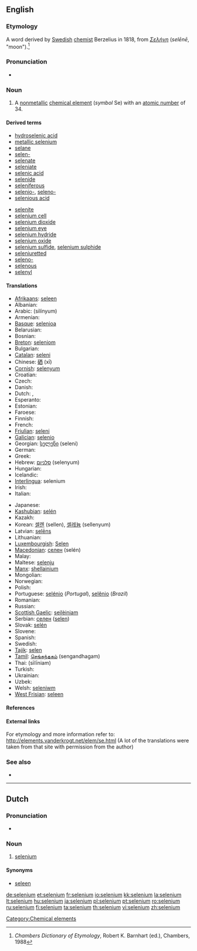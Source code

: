 {{wikipedia}}
==English==
{{elements|Se|arsenic|As|bromine|Br}}

===Etymology===
A {{etyl|NL.}} word derived by [[Swedish]] [[chemist]] Berzelius in 1818, from {{etyl|el}} ''[[Σελήνη]]'' (''selēnē'', "moon").<ref>''Chambers Dictionary of Etymology'', Robert K. Barnhart (ed.), Chambers, 1988</ref>

===Pronunciation===
* {{a|UK|US}} {{IPA|/sɪˈliː.ni.əm/|/səˈliː.ni.əm/}}

===Noun===
{{en-noun|-}}

# A [[nonmetallic]] [[chemical element]] (''symbol'' Se) with an [[atomic number]] of 34.

====Derived terms====
{{top2}}
* [[hydroselenic acid]]
* [[metallic selenium]]
* [[selane]]
* [[selen-]]
* [[selenate]]
* [[seleniate]]
* [[selenic acid]]
* [[selenide]]
* [[seleniferous]]
* [[selenio-]], [[seleno-]]
* [[selenious acid]]
{{mid2}}
* [[selenite]]
* [[selenium cell]]
* [[selenium dioxide]]
* [[selenium eye]]
* [[selenium hydride]]
* [[selenium oxide]]
* [[selenium sulfide]], [[selenium sulphide]]
* [[seleniuretted]]
* [[seleno-]]
* [[selenous]]
* [[selenyl]]
{{bottom}}

====Translations====
{{trans-top|chemical element}}
* [[Afrikaans]]: [[seleen]]
* Albanian: {{t-|sq|selen|xs=Albanian}}
* Arabic: {{Arab|[[سلينيوم]]}} (silínyum) {{m}}
* Armenian: {{t-|hy|սելեն|tr=selen}}
* [[Basque]]: [[selenioa]]
* Belarusian: {{t-|be|селен|m|tr=selén|xs=Belarusian}}
* Bosnian: {{t-|bs|selen}}
* [[Breton]]: [[seleniom]]
* Bulgarian: {{t+|bg|селен|m|tr=selén}}
* [[Catalan]]: [[seleni]]
* Chinese: [[硒]] (xī)
* [[Cornish]]: [[selenyum]]
* Croatian: {{t+|hr|selenij}}
* Czech: {{t+|cs|selen}}
* Danish: {{t-|da|selen}}
* Dutch: {{t+|nl|seleen|n}}, {{t-|nl|selenium|n}}
* Esperanto: {{t+|eo|seleno|xs=Esperanto}}
* Estonian: {{t-|et|seleen}}
* Faroese: {{t-|fo|selen|xs=Faroese}}
* Finnish: {{t+|fi|seleeni}}
* French: {{t+|fr|sélénium|m}}
* [[Friulian]]: [[seleni]]
* [[Galician]]: [[selenio]]
* Georgian: [[სელენი]] (seleni)
* German: {{t+|de|Selen|n}}
* Greek: {{t+|el|σελήνιο|n|tr=selínio}}
* Hebrew: [[סלניום]] (selenyum)
* Hungarian: {{t+|hu|szelén}}
* Icelandic: {{t+|is|selen}}
* [[Interlingua]]: selenium
* Irish: {{t+|ga|seiléiniam|xs=Irish}}
* Italian: {{t+|it|selenio|m}}
{{trans-mid}}
* Japanese: {{t+|ja|セレン|tr=seren}}
* [[Kashubian]]: [[selén]]
* Kazakh: {{t-|kk|селен|tr=selen|sc=Cyrl|xs=Kazakh}}
* Korean: [[셀렌]] (sellen), [[셀레늄]] (sellenyum)
* Latvian: [[selēns]]
* Lithuanian: {{t+|lt|selenas|xs=Lithuanian}}
* [[Luxembourgish]]: [[Selen]]
* [[Macedonian]]: [[селен]] (selén) {{m}}
* Malay: {{t-|ms|selenium|xs=Malay}}
* Maltese: [[selenju]]
* [[Manx]]: [[shellainium]]
* Mongolian: {{t-|mn|селен|tr=selen|sc=Cyrl|xs=Mongolian}}
* Norwegian: {{t+|no|selen}}
* Polish: {{t+|pl|selen|m}}
* Portuguese: [[selénio]] {{m}} (''Portugal''), [[selênio]] {{m}} (''Brazil'')
* Romanian: {{t+|ro|seleniu|n}}
* Russian: {{t+|ru|селен|m|tr=selén}}
* [[Scottish Gaelic]]: [[seilèiniam]]
* Serbian: [[селен]] ([[selen]]) {{m}}
* Slovak: [[selén]]
* Slovene: {{t+|sl|selen}}
* Spanish: {{t+|es|selenio|m}}
* Swedish: {{t+|sv|selen|n}}
* [[Tajik]]: [[selen]]
* [[Tamil]]: [[செங்கந்தகம்]] (sengandhagam)
* Thai: {{Thai|[[ซีลีเนียม]]}} (sīlīniam)
* Turkish: {{t+|tr|selenyum}}
* Ukrainian: {{t-|uk|селен|m|tr=selén|xs=Ukrainian}}
* Uzbek: {{t-|uz|селен|tr=selen|sc=Cyrl|xs=Uzbek}}
* Welsh: [[seleniwm]]
* [[West Frisian]]: [[seleen]]
{{trans-bottom}}

====References====
<references/>

====External links====
For etymology and more information refer to:
http://elements.vanderkrogt.net/elem/se.html
(A lot of the translations were taken from that site with permission from the author)

===See also===
* {{pedialite|Selenium}}

[[Category:Chemical elements]]

----

==Dutch==
{{wikipedia|lang=nl}}

===Pronunciation===
* {{audio|Nl-selenium.ogg|Audio}}

===Noun===
{{infl|nl|noun|g=n}}

# {{chemical element|lang=nl}} [[selenium#English|selenium]]

====Synonyms====

* [[seleen#Dutch|seleen]]

[[de:selenium]]
[[et:selenium]]
[[fr:selenium]]
[[io:selenium]]
[[kk:selenium]]
[[la:selenium]]
[[lt:selenium]]
[[hu:selenium]]
[[ja:selenium]]
[[pl:selenium]]
[[pt:selenium]]
[[ro:selenium]]
[[ru:selenium]]
[[fi:selenium]]
[[ta:selenium]]
[[th:selenium]]
[[vi:selenium]]
[[zh:selenium]]